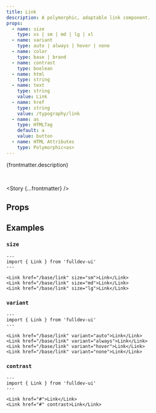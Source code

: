 ```yaml
---
title: Link
description: A polymorphic, adaptable link component.
props:
  - name: size
    type: xs | sm | md | lg | xl
  - name: variant
    type: auto | always | hover | none
  - name: color
    type: base | brand
  - name: contrast
    type: boolean
  - name: html
    type: string
  - name: text
    type: string
    value: Link
  - name: href
    type: string
    value: /typography/link
  - name: as
    type: HTMLTag
    default: a
    value: button
  - name: HTML Attributes
    type: Polymorphic<as>
---
```



{frontmatter.description}

<br />

<Story {...frontmatter} />

## Props

<PropsTable props={frontmatter.props} />

## Examples

### `size`

<SizeProp />

```astro live
---
import { Link } from 'fulldev-ui'
---

<Link href="/base/link" size="sm">Link</Link>
<Link href="/base/link" size="md">Link</Link>
<Link href="/base/link" size="lg">Link</Link>
```

### `variant`

```astro live
---
import { Link } from 'fulldev-ui'
---

<Link href="/base/link" variant="auto">Link</Link>
<Link href="/base/link" variant="always">Link</Link>
<Link href="/base/link" variant="hover">Link</Link>
<Link href="/base/link" variant="none">Link</Link>
```

### `contrast`

```astro live
---
import { Link } from 'fulldev-ui'
---

<Link href="#">Link</Link>
<Link href="#" contrast>Link</Link>
```
